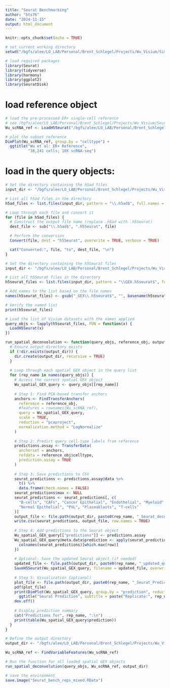 ```yaml
---
title: "Seurat Benchmarking"
author: "bts76"
date: "2024-11-15"
output: html_document
---
```


```r
knitr::opts_chunk$set(echo = TRUE)
```

```r
# set current working directory
setwd("/bgfs/alee/LO_LAB/Personal/Brent_Schlegel/Projects/Wu_Visium/Simulations/larger_ref/Seurat/mixed")

# load required packages
library(Seurat)
library(tidyverse)
library(harmony)
library(ggplot2)
library(SeuratDisk)
```

# load reference object
```r
# load the pre-processed ER+ single-cell reference
# see /bgfs/alee/LO_LAB/Personal/Brent_Schlegel/Projects/Wu_Visium/Seurat/Seurat_deconvolution.Rmd for processing details 
Wu_scRNA_ref <- LoadH5Seurat("/bgfs/alee/LO_LAB/Personal/Brent_Schlegel/Projects/Wu_Visium/Simulations/models/Wu_scRNA_ref_ERpos.h5seurat")

# plot the subset reference
DimPlot(Wu_scRNA_ref, group.by = "celltype") +
  ggtitle("Wu et al: ER+ Reference",
          "38,241 cells; 10X scRNA-seq")
```

# load in the query objects:
```r
# Set the directory containing the h5ad files
input_dir <- "/bgfs/alee/LO_LAB/Personal/Brent_Schlegel/Projects/Wu_Visium/Simulations/larger_ref/replicates/mixed/h5ad_objects"

# List all h5ad files in the directory
h5ad_files <- list.files(input_dir, pattern = "\\.h5ad$", full.names = TRUE)

# Loop through each file and convert it
for (file in h5ad_files) {
  # Construct the output file name (replace .h5ad with .h5Seurat)
  dest_file <- sub("\\.h5ad$", ".h5Seurat", file)

  # Perform the conversion
  Convert(file, dest = "h5Seurat", overwrite = TRUE, verbose = TRUE)

  cat("Converted:", file, "to", dest_file, "\n")
}
```

```r
# Set the directory containing the h5Seurat files
input_dir <- "/bgfs/alee/LO_LAB/Personal/Brent_Schlegel/Projects/Wu_Visium/Simulations/larger_ref/replicates/mixed/h5seurat"

# List all h5Seurat files in the directory
h5seurat_files <- list.files(input_dir, pattern = "\\GEX.h5seurat$", full.names = TRUE)

# Add names to the list based on the file names
names(h5seurat_files) <- gsub("_GEX\\.h5seurat$", "", basename(h5seurat_files))

# Verify the named list
print(h5seurat_files)

# Load the list of Visium datasets with the names applied
query_objs <- lapply(h5seurat_files, FUN = function(x) {
  LoadH5Seurat(x)
})
```

```r
run_spatial_deconvolution <- function(query_objs, reference_obj, output_dir) {
  # Ensure output directory exists
  if (!dir.exists(output_dir)) {
    dir.create(output_dir, recursive = TRUE)
  }
  
  # Loop through each spatial GEX object in the query list
  for (rep_name in names(query_objs)) {
    # Access the current spatial GEX object
    Wu_spatial_GEX_query <- query_objs[[rep_name]]
    
    # Step 1: Find PCA-based transfer anchors
    anchors <- FindTransferAnchors(
      reference = reference_obj,
      #features = rownames(Wu_scRNA_ref),
      query = Wu_spatial_GEX_query,
      scale = TRUE,
      reduction = "pcaproject",
      normalization.method = "LogNormalize"
    )
    
    # Step 2: Predict query cell-type labels from reference
    predictions.assay <- TransferData(
      anchorset = anchors,
      refdata = reference_obj$celltype,
      prediction.assay = TRUE
    )
    
    # Step 3: Save predictions to CSV
    seurat_predictions <- predictions.assay@data %>%
      t() %>%
      data.frame(check.names = FALSE)
    seurat_predictions$max <- NULL
    seurat_predictions <- seurat_predictions[, c(
      "B-cells", "CAFs", "Cancer Epithelial", "Endothelial", "Myeloid",
      "Normal Epithelial", "PVL", "Plasmablasts", "T-cells"
    )]
    output_file <- file.path(output_dir, paste0(rep_name, "_Seurat_deconv_predictions.csv"))
    write.csv(seurat_predictions, output_file, row.names = TRUE)
    
    # Step 4: Add predictions to the Seurat object
    Wu_spatial_GEX_query[["predictions"]] <- predictions.assay
    Wu_spatial_GEX_query@meta.data$prediction <- apply(seurat_predictions, 1, function(row) {
      colnames(seurat_predictions)[which.max(row)]
    })
    
    # Optional: Save the updated Seurat object (if needed)
    updated_file <- file.path(output_dir, paste0(rep_name, "_updated_query.h5Seurat"))
    SaveH5Seurat(Wu_spatial_GEX_query, filename = updated_file, overwrite = TRUE)
    
    # Step 5: Visualization (optional)
    plot_file <- file.path(output_dir, paste0(rep_name, "_Seurat_Prediction.pdf"))
    pdf(plot_file)
    print(DimPlot(Wu_spatial_GEX_query, group.by = "prediction", reduction = "spatial") +
      ggtitle("Seurat Prediction", subtitle = paste("Replicate:", rep_name)))
    dev.off()
    
    # Display prediction summary
    cat("Predictions for", rep_name, ":\n")
    print(table(Wu_spatial_GEX_query$prediction))
  }
}
```

```r
# Define the output directory
output_dir <- "/bgfs/alee/LO_LAB/Personal/Brent_Schlegel/Projects/Wu_Visium/Simulations/larger_ref/Seurat/mixed"

Wu_scRNA_ref <- FindVariableFeatures(Wu_scRNA_ref)

# Run the function for all loaded spatial GEX objects
run_spatial_deconvolution(query_objs, Wu_scRNA_ref, output_dir)
```

```r
# save the environment
save.image("Seurat_bench_reps_mixed.RData")
```

